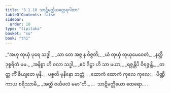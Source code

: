 ```yaml
---
title: "3.1.10 သာဋိမတ္တိယတ္ထေရဂါထာ"
tableOfContents: false
sidebar:
  order: 10
type: "tipitaka"
basket: "su"
book: "th1"
---
```



<DynamicBreadcrumb />

<Division number="246" book="th1" e="ch" v="19" p="266">

<Paragraph number="470" type="verses" book="th1">
_“အဟု တုယှံ ပုရေ သဒ္ဓါ,_  
_သာ တေ အဇ္ဇ န ဝိဇ္ဇတိ;_  
_ယံ တုယှံ တုယှမေဝေတံ,_  
_နတ္ထိ ဒုစ္စရိတံ မမ._  

</Paragraph>

</Division>
<Division number="247" book="th1" e="ch" v="19" p="266">

<Paragraph number="471" type="verses" book="th1">
_အနိစ္စာ ဟိ စလာ သဒ္ဓါ,_  
_ဧဝံ ဒိဋ္ဌာ ဟိ သာ မယာ;_  
_ရဇ္ဇန္တိပိ ဝိရဇ္ဇန္တိ,_  
_တတ္ထ ကိံ ဇိယျတေ မုနိ._  

</Paragraph>

</Division>
<Division number="248" book="th1" e="ch" v="19" p="266">

<Paragraph number="472" type="verses" book="th1">
_ပစ္စတိ မုနိနော ဘတ္တံ,_  
_ထောကံ ထောကံ ကုလေ ကုလေ;_  
_ပိဏ္ဍိကာယ စရိဿာမိ,_  
_အတ္ထိ ဇင်္ဃဗလံ မမာ”တိ._  


</Paragraph>
</Division>

<Paragraph number="473" type="center" book="th1">
…  သာဋိမတ္တိယော ထေရော… .
</Paragraph>